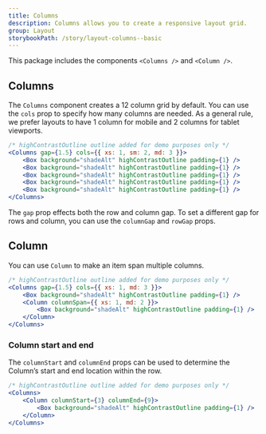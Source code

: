 ```yaml
---
title: Columns
description: Columns allows you to create a responsive layout grid.
group: Layout
storybookPath: /story/layout-columns--basic
---
```


This package includes the components `<Columns />` and `<Column />`.

## Columns

The `Columns` component creates a 12 column grid by default. You can use the `cols` prop to specify how many columns are needed. As a general rule, we prefer layouts to have 1 column for mobile and 2 columns for tablet viewports.

```jsx live
/* highContrastOutline outline added for demo purposes only */
<Columns gap={1.5} cols={{ xs: 1, sm: 2, md: 3 }}>
	<Box background="shadeAlt" highContrastOutline padding={1} />
	<Box background="shadeAlt" highContrastOutline padding={1} />
	<Box background="shadeAlt" highContrastOutline padding={1} />
	<Box background="shadeAlt" highContrastOutline padding={1} />
	<Box background="shadeAlt" highContrastOutline padding={1} />
</Columns>
```

The `gap` prop effects both the row and column gap. To set a different gap for rows and column, you can use the `columnGap` and `rowGap` props.

## Column

You can use `Column` to make an item span multiple columns.

```jsx live
/* highContrastOutline outline added for demo purposes only */
<Columns gap={1.5} cols={{ xs: 1, md: 3 }}>
	<Box background="shadeAlt" highContrastOutline padding={1} />
	<Column columnSpan={{ xs: 1, md: 2 }}>
		<Box background="shadeAlt" highContrastOutline padding={1} />
	</Column>
</Columns>
```

### Column start and end

The `columnStart` and `columnEnd` props can be used to determine the Column’s start and end location within the row.

```jsx live
/* highContrastOutline outline added for demo purposes only */
<Columns>
	<Column columnStart={3} columnEnd={9}>
		<Box background="shadeAlt" highContrastOutline padding={1} />
	</Column>
</Columns>
```
